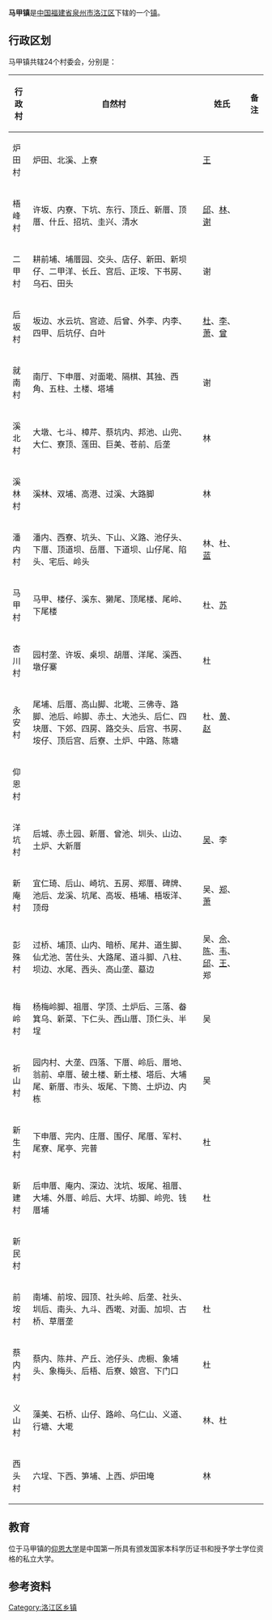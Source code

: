 {{Unreferenced|time=2021-05-13T10:42:05+00:00}}
{{中国乡级行政区|35/05/04/101/000}}
'''马甲镇'''是[[中华人民共和国|中国]][[福建省|福建省]][[泉州市|泉州市]][[洛江区|洛江区]]下辖的一个[[镇|镇]]。

== 行政区划 ==
马甲镇共辖24个村委会，分别是：

{| class="wikitable sortable"
!行政村||自然村||姓氏||备注
|-
|炉田村||炉田、北溪、上寮||[[王姓|王]]||
|-
|梧峰村||许坂、内寮、下坑、东行、顶丘、新厝、顶厝、什丘、招坑、圭兴、清水||[[邱姓|邱]]、[[林姓|林]]、[[谢姓|谢]]||
|-
|二甲村||耕前埔、埔厝园、交头、店仔、新田、新坝仔、二甲洋、长丘、宫后、正垵、下书房、乌石、田头||谢||
|-
|后坂村||坂边、水云坑、宫迹、后曾、外李、内李、四甲、后坑仔、白叶||[[杜姓|杜]]、[[李姓|李]]、[[萧姓|萧]]、[[曾姓|曾]]||
|-
|就南村||南厅、下申厝、对面墘、隔棋、其独、西角、五柱、土楼、塔埔||谢||
|-
|溪北村||大墩、七斗、樟芹、蔡坑内、邦池、山兜、大仁、寮顶、莲田、巨美、苍前、后垄||林||
|-
|溪林村||溪林、双埔、高港、过溪、大路脚||林||
|-
|潘内村||潘内、西寮、坑头、下山、义路、池仔头、下厝、顶道坝、岳厝、下道坝、山仔尾、陷头、宅后、岭头||林、杜、[[蓝姓|蓝]]||
|-
|马甲村||马甲、楼仔、溪东、獭尾、顶尾楼、尾岭、下尾楼||杜、[[苏姓|苏]]||
|-
|杏川村||园村垄、许坂、桌坝、胡厝、洋尾、溪西、墩仔寨||杜||
|-
|永安村||尾埔、后厝、高山脚、北墘、三佛寺、路脚、池后、岭脚、赤土、大池头、后仁、四块厝、下郊、四房、路交头、后宫、书房、垵仔、顶后宫、后寮、土炉、中路、陈塘||杜、[[黄姓|黄]]、[[赵姓|赵]]||
|-
|仰恩村||||||
|-
|洋坑村||后城、赤土园、新厝、曾池、圳头、山边、土炉、大新厝||[[吴姓|吴]]、李||
|-
|新庵村||宜仁琦、后山、崎坑、五房、郑厝、碑牌、池后、龙溪、坑尾、高坂、梧埔、梧坂洋、顶母||吴、[[郑姓|郑]]、[[萧姓|萧]]||
|-
|彭殊村||过桥、埔顶、山内、暗桥、尾井、道生脚、仙尤池、苦仕头、大路尾、道斗脚、八柱、坝边、水尾、西头、高山垄、墓边||吴、[[佘姓|佘]]、[[陈姓|陈]]、[[韦姓|韦]]、[[邱姓|邱]]、[[王姓|王]]、郑||
|-
|梅岭村||杨梅岭脚、祖厝、学顶、土炉后、三落、畚箕乌、新菜、下仁头、西山厝、顶仁头、半埕||吴||
|-
|祈山村||园内村、大垄、四落、下厝、岭后、厝地、翁前、卓厝、破土楼、新土楼、塔后、大埔尾、新厝、市头、坂尾、下筒、土炉边、内栋||吴||
|-
|新生村||下申厝、完内、庄厝、围仔、尾厝、军村、尾寮、尾亭、完普||杜||
|-
|新建村||后申厝、庵内、深边、沈坑、坂尾、祖厝、大埔、外厝、岭后、大坪、坊脚、岭兜、钱厝埔||杜||
|-
|新民村||||||
|-
|前垵村||南埔、前垵、园顶、社头岭、后垄、社头、圳后、南头、九斗、西墘、对面、加坝、古桥、草厝垄||杜||
|-
|蔡内村||蔡内、陈井、产丘、池仔头、虎橱、象埔头、象梅头、后梧、后寮、娘宫、下门口||杜||
|-
|义山村||藻美、石桥、山仔、路岭、乌仁山、义道、行塘、大墘||林、杜||
|-
|西头村||六埕、下西、笋埔、上西、炉田埯||林||
|}

== 教育 ==
位于马甲镇的[[仰恩大学|仰恩大学]]是中国第一所具有颁发国家本科学历证书和授予学士学位资格的私立大学。
== 参考资料 ==
{{reflist}}

{{洛江区行政区划}}
[[Category:洛江区乡镇|Category:洛江区乡镇]]